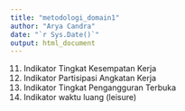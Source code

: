 ```yaml
---
title: "metodologi_domain1"
author: "Arya Candra"
date: "`r Sys.Date()`"
output: html_document
---
```


11.	Indikator Tingkat Kesempatan Kerja
12.	Indikator Partisipasi Angkatan Kerja
13.	Indikator Tingkat Pengangguran Terbuka
14.	Indikator waktu luang (leisure)